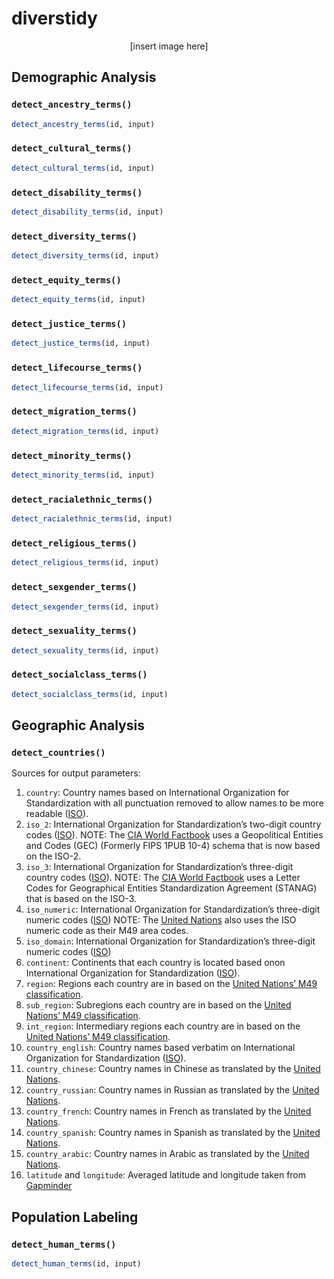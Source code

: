 # diverstidy 

<center>
[insert image here]
</center>

## Demographic Analysis  

### `detect_ancestry_terms()`

```r
detect_ancestry_terms(id, input)
```

### `detect_cultural_terms()`

```r
detect_cultural_terms(id, input)
```

### `detect_disability_terms()`

```r
detect_disability_terms(id, input)
```

### `detect_diversity_terms()`

```r
detect_diversity_terms(id, input)
```

### `detect_equity_terms()`

```r
detect_equity_terms(id, input)
```

### `detect_justice_terms()`

```r
detect_justice_terms(id, input)
```

### `detect_lifecourse_terms()`

```r
detect_lifecourse_terms(id, input)
```

### `detect_migration_terms()`

```r
detect_migration_terms(id, input)
```

### `detect_minority_terms()`

```r
detect_minority_terms(id, input)
```

### `detect_racialethnic_terms()`

```r
detect_racialethnic_terms(id, input)
```

### `detect_religious_terms()`

```r
detect_religious_terms(id, input)
```

### `detect_sexgender_terms()`

```r
detect_sexgender_terms(id, input)
```

### `detect_sexuality_terms()`

```r
detect_sexuality_terms(id, input)
```

### `detect_socialclass_terms()`

```r
detect_socialclass_terms(id, input)
```

## Geographic Analysis 

### `detect_countries()` 

Sources for output parameters:

1. `country`: Country names based on International Organization for Standardization with all punctuation removed to allow names to be more readable ([ISO](https://www.iso.org/obp/ui/#home)).
2. `iso_2`: International Organization for Standardization's two-digit country codes ([ISO](https://www.iso.org/obp/ui/#home)). NOTE: The [CIA World Factbook](https://www.cia.gov/the-world-factbook/references/country-data-codes/) uses a Geopolitical Entities and Codes (GEC) (Formerly FIPS 1PUB 10-4) schema that is now based on the ISO-2. 
3. `iso_3`: International Organization for Standardization's three-digit country codes ([ISO](https://www.iso.org/obp/ui/#home)). NOTE: The [CIA World Factbook](https://www.cia.gov/the-world-factbook/references/country-data-codes/) uses a Letter Codes for Geographical Entities Standardization Agreement (STANAG) that is based on the ISO-3. 
4. `iso_numeric`: International Organization for Standardization's three-digit numeric codes ([ISO](https://www.iso.org/obp/ui/#home)) NOTE: The [United Nations](https://unstats.un.org/unsd/methodology/m49/) also uses the ISO numeric code as their M49 area codes.
5. `iso_domain`: International Organization for Standardization's three-digit numeric codes ([ISO](https://www.iso.org/obp/ui/#home))
6. `continent`: Continents that each country is located based onon International Organization for Standardization ([ISO](https://www.iso.org/obp/ui/#home)).
7. `region`: Regions each country are in based on the [United Nations' M49 classification](https://unstats.un.org/unsd/methodology/m49/). 
8. `sub_region`: Subregions each country are in based on the [United Nations' M49 classification](https://unstats.un.org/unsd/methodology/m49/).
9. `int_region`: Intermediary regions each country are in based on the [United Nations' M49 classification](https://unstats.un.org/unsd/methodology/m49/).
10. `country_english`: Country names based verbatim on International Organization for Standardization ([ISO](https://www.iso.org/obp/ui/#home)).
11. `country_chinese`: Country names in Chinese as translated by the [United Nations](https://unstats.un.org/unsd/methodology/m49/).  
12. `country_russian`: Country names in Russian as translated by the [United Nations](https://unstats.un.org/unsd/methodology/m49/). 
13. `country_french`: Country names in French as translated by the [United Nations](https://unstats.un.org/unsd/methodology/m49/). 
14. `country_spanish`: Country names in Spanish as translated by the [United Nations](https://unstats.un.org/unsd/methodology/m49/). 
15. `country_arabic`: Country names in Arabic as translated by the [United Nations](https://unstats.un.org/unsd/methodology/m49/). 
16. `latitude` and `longitude`: Averaged latitude and longitude taken from [Gapminder](https://www.gapminder.org/data/geo/)

## Population Labeling 

### `detect_human_terms()`

```r
detect_human_terms(id, input)
```




